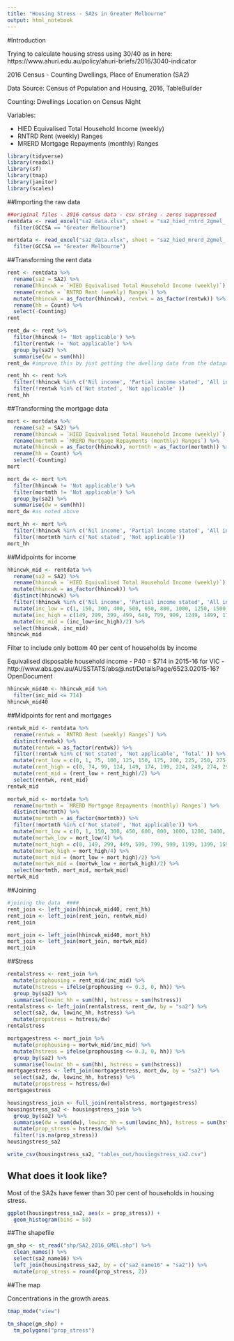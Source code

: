 ```yaml
---
title: "Housing Stress - SA2s in Greater Melbourne"
output: html_notebook
---
```


#Introduction

Trying to calculate housing stress using 30/40 as in here:  https://www.ahuri.edu.au/policy/ahuri-briefs/2016/3040-indicator 

2016 Census - Counting Dwellings, Place of Enumeration (SA2)

Data Source: Census of Population and Housing, 2016, TableBuilder

Counting: Dwellings Location on Census Night

Variables:

* HIED Equivalised Total Household Income (weekly)
* RNTRD Rent (weekly) Ranges
* MRERD Mortgage Repayments (monthly) Ranges

```r
library(tidyverse)
library(readxl)
library(sf)
library(tmap)
library(janitor)
library(scales)
```

##Importing the raw data

```r
##original files - 2016 census data - csv string - zeros suppressed
rentdata <- read_excel("sa2_data.xlsx", sheet = "sa2_hied_rntrd_2gmel_ zeros_sup", range = "A11:F49106") %>% 
  filter(GCCSA == "Greater Melbourne") 

mortdata <- read_excel("sa2_data.xlsx", sheet = "sa2_hied_mrerd_2gmel_ zeros_sup", range = "A11:F59708") %>% 
  filter(GCCSA == "Greater Melbourne")
```

##Transforming the rent data

```r
rent <- rentdata %>% 
  rename(sa2 = SA2) %>% 
  rename(hhincwk = `HIED Equivalised Total Household Income (weekly)`) %>% 
  rename(rentwk = `RNTRD Rent (weekly) Ranges`) %>% 
  mutate(hhincwk = as_factor(hhincwk), rentwk = as_factor(rentwk)) %>% 
  rename(hh = Count) %>% 
  select(-Counting)
rent

rent_dw <- rent %>%
  filter(hhincwk != 'Not applicable') %>% 
  filter(rentwk != 'Not applicable') %>% 
  group_by(sa2) %>% 
  summarise(dw = sum(hh)) 
rent_dw #improve this by just getting the dwelling data from the datapacks and joining them on at the end -G32

rent_hh <- rent %>% 
  filter(!hhincwk %in% c('Nil income', 'Partial income stated', 'All incomes not stated', 'Not applicable')) %>% 
  filter(!rentwk %in% c('Not stated', 'Not applicable' ))
rent_hh
```

##Transforming the mortgage data

```r
mort <- mortdata %>% 
  rename(sa2 = SA2) %>% 
  rename(hhincwk = `HIED Equivalised Total Household Income (weekly)`) %>% 
  rename(mortmth = `MRERD Mortgage Repayments (monthly) Ranges`) %>% 
  mutate(hhincwk = as_factor(hhincwk), mortmth = as_factor(mortmth)) %>% 
  rename(hh = Count) %>% 
  select(-Counting)
mort

mort_dw <- mort %>% 
  filter(hhincwk != 'Not applicable') %>% 
  filter(mortmth != 'Not applicable') %>% 
  group_by(sa2) %>% 
  summarise(dw = sum(hh)) 
mort_dw #as noted above

mort_hh <- mort %>% 
  filter(!hhincwk %in% c('Nil income', 'Partial income stated', 'All incomes not stated', 'Not applicable')) %>% 
  filter(!mortmth %in% c('Not stated', 'Not applicable'))
mort_hh
```

##Midpoints for income

```r
hhincwk_mid <- rentdata %>% 
  rename(sa2 = SA2) %>% 
  rename(hhincwk = `HIED Equivalised Total Household Income (weekly)`) %>% 
  mutate(hhincwk = as_factor(hhincwk)) %>% 
  distinct(hhincwk) %>% 
  filter(!hhincwk %in% c('Nil income', 'Partial income stated', 'All incomes not stated', 'Not applicable', 'Total')) %>% 
  mutate(inc_low = c(1, 150, 300, 400, 500, 650, 800, 1000, 1250, 1500, 1750, 2000, 2500, 3000)) %>% 
  mutate(inc_high = c(149, 299, 399, 499, 649, 799, 999, 1249, 1499, 1749, 1999, 2499, 2999, 3499)) %>% 
  mutate(inc_mid = (inc_low+inc_high)/2) %>% 
  select(hhincwk, inc_mid)
hhincwk_mid 
```

Filter to include only bottom 40 per cent of households by income

Equivalised disposable household income - P40 = $714  in 2015-16 for VIC - http://www.abs.gov.au/AUSSTATS/abs@.nsf/DetailsPage/6523.02015-16?OpenDocument

```r
hhincwk_mid40 <- hhincwk_mid %>% 
  filter(inc_mid <= 714)
hhincwk_mid40
```

##Midpoints for rent and mortgages

```r
rentwk_mid <- rentdata %>% 
  rename(rentwk = `RNTRD Rent (weekly) Ranges`) %>% 
  distinct(rentwk) %>% 
  mutate(rentwk = as_factor(rentwk)) %>% 
  filter(!rentwk %in% c('Not stated', 'Not applicable', 'Total' )) %>% 
  mutate(rent_low = c(0, 1, 75, 100, 125, 150, 175, 200, 225, 250, 275, 300, 325, 350, 375, 400, 425, 450, 550, 650, 750, 850, 950)) %>% 
  mutate(rent_high = c(0, 74, 99, 124, 149, 174, 199, 224, 249, 274, 299, 324, 349, 374, 399, 424, 449, 549, 649, 749, 849, 949, 1050)) %>% 
  mutate(rent_mid = (rent_low + rent_high)/2) %>% 
  select(rentwk, rent_mid)
rentwk_mid

mortwk_mid <- mortdata %>% 
  rename(mortmth = `MRERD Mortgage Repayments (monthly) Ranges`) %>% 
  distinct(mortmth) %>% 
  mutate(mortmth = as_factor(mortmth)) %>% 
  filter(!mortmth %in% c('Not stated', 'Not applicable')) %>% 
  mutate(mort_low = c(0, 1, 150, 300, 450, 600, 800, 1000, 1200, 1400, 1600, 1800, 2000, 2200, 2400, 2600, 3000, 4000, 5000)) %>%
  mutate(mortwk_low = mort_low/4) %>% 
  mutate(mort_high = c(0, 149, 299, 449, 599, 799, 999, 1199, 1399, 1599, 1799, 1999, 2199, 2399, 2599, 2999, 3999, 4999, 5999)) %>% 
  mutate(mortwk_high = mort_high/4) %>% 
  mutate(mort_mid = (mort_low + mort_high)/2) %>% 
  mutate(mortwk_mid = (mortwk_low + mortwk_high)/2) %>% 
  select(mortmth, mort_mid, mortwk_mid)
mortwk_mid 
```

##Joining

```r
#joining the data  ####
rent_join <- left_join(hhincwk_mid40, rent_hh)
rent_join <- left_join(rent_join, rentwk_mid)
rent_join

mort_join <- left_join(hhincwk_mid40, mort_hh)
mort_join <- left_join(mort_join, mortwk_mid)
mort_join
```

##Stress

```r
rentalstress <- rent_join %>% 
  mutate(prophousing = rent_mid/inc_mid) %>% 
  mutate(hstress = ifelse(prophousing <= 0.3, 0, hh)) %>% 
  group_by(sa2) %>% 
  summarise(lowinc_hh = sum(hh), hstress = sum(hstress))
rentalstress <- left_join(rentalstress, rent_dw, by = "sa2") %>% 
  select(sa2, dw, lowinc_hh, hstress) %>% 
  mutate(propstress = hstress/dw)
rentalstress

mortgagestress <- mort_join %>% 
  mutate(prophousing = mortwk_mid/inc_mid) %>% 
  mutate(hstress = ifelse(prophousing <= 0.3, 0, hh)) %>% 
  group_by(sa2) %>% 
  summarise(lowinc_hh = sum(hh), hstress = sum(hstress))
mortgagestress <- left_join(mortgagestress, mort_dw, by = "sa2") %>% 
  select(sa2, dw, lowinc_hh, hstress) %>% 
  mutate(propstress = hstress/dw)
mortgagestress 

housingstress_join <- full_join(rentalstress, mortgagestress)
housingstress_sa2 <- housingstress_join %>% 
  group_by(sa2) %>% 
  summarise(dw = sum(dw), lowinc_hh = sum(lowinc_hh), hstress = sum(hstress)) %>% 
  mutate(prop_stress = hstress/dw) %>% 
  filter(!is.na(prop_stress))
housingstress_sa2

write_csv(housingstress_sa2, "tables_out/housingstress_sa2.csv")

```

## What does it look like?

Most of the SA2s have fewer than 30 per cent of households in housing stress.

```r
ggplot(housingstress_sa2, aes(x = prop_stress)) +
  geom_histogram(bins = 50)
```


##The shapefile

```r
gm_shp <- st_read("shp/SA2_2016_GMEL.shp") %>% 
  clean_names() %>% 
  select(sa2_name16) %>% 
  left_join(housingstress_sa2, by = c("sa2_name16" = "sa2")) %>% 
  mutate(prop_stress = round(prop_stress, 2))
```

##The map

Concentrations in the growth areas.

```r
tmap_mode("view")

tm_shape(gm_shp) +
  tm_polygons("prop_stress")
```

